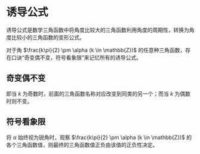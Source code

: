 # 诱导公式

诱导公式是数学三角函数中将角度比较大的三角函数利用角度的周期性，转换为角度比较小的三角函数的变形公式。

对于角 $\frac{k\pi}{2} \pm \alpha (k \in \mathbb{Z})$ 的任意种三角函数，存在口诀“奇变偶不变，符号看象限”来记忆所有的诱导公式。

## 奇变偶不变

即当 $k$ 为奇数时，前面的三角函数名称对应改变到同类的另一个；而当 $k$ 为偶数时则不变。

## 符号看象限

将 $\alpha$ 始终视为锐角时，观察 $\frac{k\pi}{2} \pm \alpha (k \in \mathbb{Z})$ 的各个三角函数值，则最终的三角函数值正负由该值的正负性决定。
